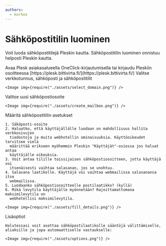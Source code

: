 ```yaml
---
authors:
  - korhox
---
```


# Sähköpostitilin luominen

Voit luoda sähköpostitilejä Pleskin kautta. Sähköpostitilin luominen onnistuu
helposti Pleskin kautta.

<Stepper>
  <Step>
    Avaa Plesk asiakasalueella OneClick-kirjautumisella tai kirjaudu Pleskiin
    osoitteessa [https://plesk.bittivirta.fi/](https://plesk.bittivirta.fi/)
  </Step>
  <Step>
    Valitse verkkotunnus, sähköposti ja sähköpostitilit

    <Image img={require("./assets/select_domain.png")} />
  </Step>
  <Step>
    Valitse uusi sähköpostiosoite

    <Image img={require("./assets/create_mailbox.png")} />
  </Step>
  <Step>
    Määritä sähköpostitilin asetukset

    1. Säköposti-osoite
    2. Haluatko, että käyttäjällälle luodaan on mahdollisuus hallita verkkosivujen
      tiedostoja ja muita webhotellin ominaisuuksia. Käyttöoikeudet tarvitsee vielä
      määrittää erikseen myöhemmin Pleskin "Käyttäjät"-osiossa jos haluat antaa
      käyttäjälle oikeuksia.
    3. Voit antaa tilille toissijaisen sähköpostiosoitteen, jotta käyttäjä voi
      itsenäisesti vaihtaa salasanan, jos se unohtuu.
    4. Salasana laatikolle. Käyttäjä voi vaihtaa webmailissa salasanansa itse
      webmailissa.
    5. Luodaanko sähköpostiosoitteelle postilaatikko? (kyllä)
    6. Mikä levytila käyttäjälle myönnetään? Rajoittamattomana maksimilevytila on
      webhotellisi maksimilevytila.

    <Image img={require("./assets/fill_details.png")} />
  </Step>
  <Step>
    Lisäoptiot

    Halutessasi voit asettaa sähköpostilaatikolle sääntöjä välittämiselle,
    aliaksille ja jopa automaattiselle vastaukselle:

    <Image img={require("./assets/options.png")} />
  </Step>
</Stepper>
